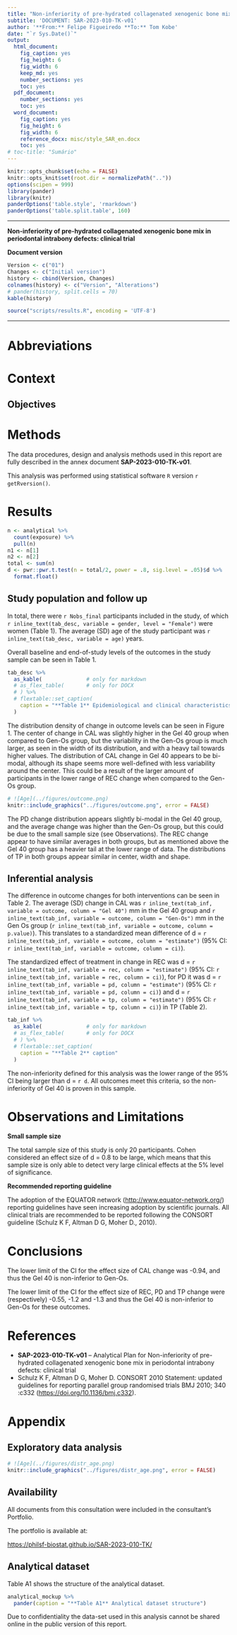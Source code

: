 ```yaml
---
title: "Non-inferiority of pre-hydrated collagenated xenogenic bone mix in periodontal intrabony defects: clinical trial"
subtitle: 'DOCUMENT: SAR-2023-010-TK-v01'
author: '**From:** Felipe Figueiredo **To:** Tom Kobe'
date: "`r Sys.Date()`"
output:
  html_document:
    fig_caption: yes
    fig_height: 6
    fig_width: 6
    keep_md: yes
    number_sections: yes
    toc: yes
  pdf_document:
    number_sections: yes
    toc: yes
  word_document:
    fig_caption: yes
    fig_height: 6
    fig_width: 6
    reference_docx: misc/style_SAR_en.docx
    toc: yes
# toc-title: "Sumário"
---
```


```r
knitr::opts_chunk$set(echo = FALSE)
knitr::opts_knit$set(root.dir = normalizePath(".."))
options(scipen = 999)
library(pander)
library(knitr)
panderOptions('table.style', 'rmarkdown')
panderOptions('table.split.table', 160)
```

---

\newpage

**Non-inferiority of pre-hydrated collagenated xenogenic bone mix in periodontal intrabony defects: clinical trial**

**Document version**

```r
Version <- c("01")
Changes <- c("Initial version")
history <- cbind(Version, Changes)
colnames(history) <- c("Version", "Alterations")
# pander(history, split.cells = 70)
kable(history)
```

```r
source("scripts/results.R", encoding = 'UTF-8')
```

---

# Abbreviations

# Context

## Objectives

<!-- ## Data reception and cleaning -->

# Methods

The data procedures, design and analysis methods used in this report are fully described in the annex document **SAP-2023-010-TK-v01**.

<!-- ## Study parameters -->

<!-- ### Study design -->

<!-- ### Inclusion and exclusion criteria -->

<!-- ### Exposures -->

<!-- ### Outcomes -->

<!-- ### Covariates -->

<!-- ## Statistical analyses -->

This analysis was performed using statistical software `R` version `r getRversion()`.

# Results

```r
n <- analytical %>%
  count(exposure) %>%
  pull(n)
n1 <- n[1]
n2 <- n[2]
total <- sum(n)
d <- pwr::pwr.t.test(n = total/2, power = .8, sig.level = .05)$d %>%
  format.float()
```

## Study population and follow up

In total, there were `r Nobs_final` participants included in the study, of which
`r inline_text(tab_desc, variable = gender, level = "Female")` were women (Table 1).
The average (SD) age of the study participant was
`r inline_text(tab_desc, variable = age)` years.

Overall baseline and end-of-study levels of the outcomes in the study sample can be seen in Table 1.

```r
tab_desc %>%
  as_kable(              # only for markdown
  # as_flex_table(       # only for DOCX
  # ) %>%
  # flextable::set_caption(
    caption = "**Table 1** Epidemiological and clinical characteristics of study participants."
  )
```

The distribution density of change in outcome levels can be seen in Figure 1.
The center of change in CAL was slightly higher in the Gel 40 group when compared to Gen-Os group, but the variability in the Gen-Os group is much larger, as seen in the width of its distribution, and with a heavy tail towards higher values.
The distribution of CAL change in Gel 40 appears to be bi-modal, although its shape seems more well-defined with less variability around the center.
This could be a result of the larger amount of participants in the lower range of REC change when compared to the Gen-Os group.

```r
# ![Age](../figures/outcome.png)
knitr::include_graphics("../figures/outcome.png", error = FALSE)
```

The PD change distribution appears slightly bi-modal in the Gel 40 group, and the average change was higher than the Gen-Os group, but this could be due to the small sample size (see Observations).
The REC change appear to have similar averages in both groups, but as mentioned above the Gel 40 group has a heavier tail at the lower range of data.
The distributions of TP in both groups appear similar in center, width and shape.

## Inferential analysis

The difference in outcome changes for both interventions can be seen in Table 2.
The average (SD) change in CAL was
`r inline_text(tab_inf, variable = outcome, column = "Gel 40")` mm in the Gel 40 group and
`r inline_text(tab_inf, variable = outcome, column = "Gen-Os")` mm in the Gen Os group
(`r inline_text(tab_inf, variable = outcome, column = p.value)`).
This translates to a standardized mean difference of d = `r inline_text(tab_inf, variable = outcome, column = "estimate")`
(95% CI: `r inline_text(tab_inf, variable = outcome, column = ci)`).

The standardized effect of treatment in change in REC was
d = `r inline_text(tab_inf, variable = rec, column = "estimate")`
(95% CI: `r inline_text(tab_inf, variable = rec, column = ci)`),
for PD it was d = `r inline_text(tab_inf, variable = pd, column = "estimate")`
(95% CI: `r inline_text(tab_inf, variable = pd, column = ci)`) and
d = `r inline_text(tab_inf, variable = tp, column = "estimate")`
(95% CI: `r inline_text(tab_inf, variable = tp, column = ci)`) in TP (Table 2).

```r
tab_inf %>%
  as_kable(              # only for markdown
  # as_flex_table(       # only for DOCX
  # ) %>%
  # flextable::set_caption(
    caption = "**Table 2** caption"
  )
```

The non-inferiority defined for this analysis was the lower range of the 95% CI being larger than d = `r d`.
All outcomes meet this criteria, so the non-inferiority of Gel 40 is proven in this sample.

# Observations and Limitations

**Small sample size**

The total sample size of this study is only 20 participants.
Cohen considered an effect size of d = 0.8 to be large, which means that this sample size is only able to detect very large clinical effects at the 5% level of significance.

**Recommended reporting guideline**

The adoption of the EQUATOR network (<http://www.equator-network.org/>) reporting guidelines have seen increasing adoption by scientific journals.
All clinical trials are recommended to be reported following the CONSORT guideline (Schulz K F, Altman D G, Moher D., 2010).

# Conclusions

The lower limit of the CI for the effect size of
CAL
change was
-0.94,
and thus the Gel 40 is non-inferior to Gen-Os.

The lower limit of the CI for the effect size of
REC, PD and TP
change were (respectively)
-0.55, -1.2 and -1.3
and thus the Gel 40 is non-inferior to Gen-Os for these outcomes.

# References

- **SAP-2023-010-TK-v01** -- Analytical Plan for Non-inferiority of pre-hydrated collagenated xenogenic bone mix in periodontal intrabony defects: clinical trial
- Schulz K F, Altman D G, Moher D. CONSORT 2010 Statement: updated guidelines for reporting parallel group randomised trials BMJ 2010; 340 :c332 (<https://doi.org/10.1136/bmj.c332>).

# Appendix

## Exploratory data analysis

```r
# ![Age](../figures/distr_age.png)
knitr::include_graphics("../figures/distr_age.png", error = FALSE)
```

## Availability

All documents from this consultation were included in the consultant's Portfolio.

<!-- The client has requested that this analysis be kept confidential until a future date, determined by the client. -->
<!-- All documents from this consultation are therefore not published online and only the title and year of the analysis will be included in the consultant's Portfolio. -->
<!-- After the agreed date is reached, the documents will be released. -->

<!-- The client has requested that this analysis be kept confidential. -->
<!-- All documents from this consultation are therefore not published online and only the title and year of the analysis will be included in the consultant's Portfolio. -->

The portfolio is available at:

<https://philsf-biostat.github.io/SAR-2023-010-TK/>

## Analytical dataset

Table A1 shows the structure of the analytical dataset.

```r
analytical_mockup %>%
  pander(caption = "**Table A1** Analytical dataset structure")
```

Due to confidentiality the data-set used in this analysis cannot be shared online in the public version of this report.
